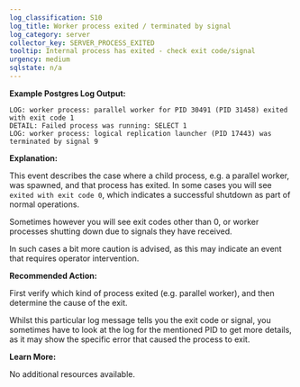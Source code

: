 ```yaml
---
log_classification: S10
log_title: Worker process exited / terminated by signal
log_category: server
collector_key: SERVER_PROCESS_EXITED
tooltip: Internal process has exited - check exit code/signal
urgency: medium
sqlstate: n/a
---
```


**Example Postgres Log Output:**

```
LOG: worker process: parallel worker for PID 30491 (PID 31458) exited with exit code 1
DETAIL: Failed process was running: SELECT 1
LOG: worker process: logical replication launcher (PID 17443) was terminated by signal 9
```

**Explanation:**

This event describes the case where a child process, e.g. a parallel worker, was spawned,
and that process has exited. In some cases you will see `exited with exit code 0`, which
indicates a successful shutdown as part of normal operations.

Sometimes however you will see exit codes other than 0, or worker processes shutting
down due to signals they have received.

In such cases a bit more caution is advised, as this may indicate an event that requires
operator intervention.

**Recommended Action:**

First verify which kind of process exited (e.g. parallel worker), and then determine the
cause of the exit.

Whilst this particular log message tells you the exit code or signal, you sometimes have
to look at the log for the mentioned PID to get more details, as it may show the specific
error that caused the process to exit.

**Learn More:**

No additional resources available.

